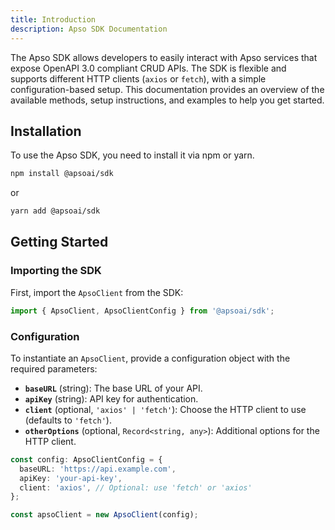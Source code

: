 ```yaml
---
title: Introduction
description: Apso SDK Documentation
---
```



The Apso SDK allows developers to easily interact with Apso services that expose OpenAPI 3.0 compliant CRUD APIs. The SDK is flexible and supports different HTTP clients (`axios` or `fetch`), with a simple configuration-based setup. This documentation provides an overview of the available methods, setup instructions, and examples to help you get started.

## Installation
To use the Apso SDK, you need to install it via npm or yarn.

```sh
npm install @apsoai/sdk
```

or

```sh
yarn add @apsoai/sdk
```

## Getting Started
### Importing the SDK
First, import the `ApsoClient` from the SDK:

```typescript
import { ApsoClient, ApsoClientConfig } from '@apsoai/sdk';
```

### Configuration
To instantiate an `ApsoClient`, provide a configuration object with the required parameters:

- **`baseURL`** (string): The base URL of your API.
- **`apiKey`** (string): API key for authentication.
- **`client`** (optional, `'axios' | 'fetch'`): Choose the HTTP client to use (defaults to `'fetch'`).
- **`otherOptions`** (optional, `Record<string, any>`): Additional options for the HTTP client.

```typescript
const config: ApsoClientConfig = {
  baseURL: 'https://api.example.com',
  apiKey: 'your-api-key',
  client: 'axios', // Optional: use 'fetch' or 'axios'
};

const apsoClient = new ApsoClient(config);
```
